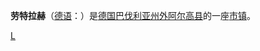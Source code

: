 {{Infobox settlement
| name = 劳特拉赫
| native_name = Lautrach
| image_skyline = 
| imagesize = 
| image_caption = 
| image_flag = 
| image_shield = DEU Lautrach COA.svg
| pushpin_map = Germany
| pushpin_label_position =
| pushpin_map_caption = 在德國的位置
| subdivision_type = 国家
| subdivision_name = {{GER}}
| subdivision_type1 = [[德国行政区划|州]]
| subdivision_name1 = [[巴伐利亚州|巴伐利亚州]]
| subdivision_type2 = [[德国行政区划|县]]
| subdivision_name2 = [[外阿尔高县|外阿尔高县]]
| elevation_m = 631
| elevation_ft = 
| area_total_km2 = 8.07
| population_as_of = 2015-12-31
| population_total = 1247
| population_density_km2 = auto
| timezone = [[CET|CET]]
| utc_offset = +1
| timezone_DST = [[CEST|CEST]]
| utc_offset_DST = +2
| latd = 47
| latm = 54
| lats = 
| latNS = N
| longd = 10
| longm = 8
| longs = 
| longEW = E
| website =  
}}
'''劳特拉赫'''（[[德语|德语]]：'''{{lang|de|Lautrach}}'''）是[[德国|德国]][[巴伐利亚州|巴伐利亚州]][[外阿尔高县|外阿尔高县]]的一座[[市镇_(德国)|市镇]]。

{{Authority control}}
{{Germany-geo-stub}}

[[Category:巴伐利亚州市镇|L]]